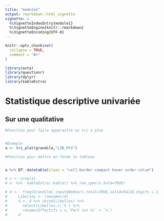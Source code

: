 ---
title: "module1"
output: rmarkdown::html_vignette
vignette: >
  %\VignetteIndexEntry{module1}
  %\VignetteEngine{knitr::rmarkdown}
  %\VignetteEncoding{UTF-8}
---

```{r, include = FALSE}
knitr::opts_chunk$set(
  collapse = TRUE,
  comment = "#>"
)
```

```{r setup}
library(asta)
library(questionr)
library(dplyr)
library(kableExtra)
```

# Statistique descriptive univariée

## Sur une qualitative

```{r}
#Fonction pour faire apparaître un tri à plat


#Exemple
a <- tri_plat(grandile,"LIB_PCS") 

#Fonction pour mettre en forme le tableau


a %>% DT::datatable(class = "cell-border compact hover order-colum")

# n <- nrow(a)
# a  %>%  kableExtra::kable() %>% row_spec(n,bold=TRUE)

# d <-  freq(Grandile[,input$NomVar],total=TRUE,valid=FALSE,digits = 2)
#     Libelles <- rownames(d)
#     d <- d %>% cbind(Libelles) %>% 
#       select(Libelles,n,`%`) %>% 
#       rename(Effectifs = n,`Part (en %)` = `%`) 
#     d


```

